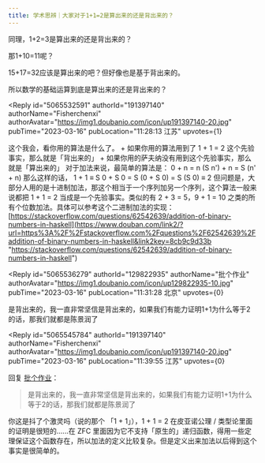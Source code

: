 ```yaml
---
title: 学术思辨｜大家对于1+1=2是算出来的还是背出来的？
---
```



<Forum groupName="古怪问题研究中心" groupUrl="https://www.douban.com/group/philosophasters/" archivedAt="2025-05-16T14:41:11.669Z">
  <Post
    id="283985298"
    title="学术思辨｜大家对于1+1=2是算出来的还是背出来的？"
    url="https://www.douban.com/group/topic/283985298/?_spm_id=MTA2NzQ5MTg2"
    pubTime="2023-03-17"
    highlightUserId="191397140"
  >
同理，1+2=3是算出来的还是背出来的？

那1+10=11呢？

15+17=32应该是算出来的吧？但好像也是基于背出来的。

所以数学的基础运算到底是算出来的还是背出来的？

<Reply
  id="5065532591"
  authorId="191397140"
  authorName="Fisherchenxi"
  authorAvatar="https://img1.doubanio.com/icon/up191397140-20.jpg"
  pubTime="2023-03-16"
  pubLocation="11:28:13 江苏"
  upvotes={1}
>
这个我会，看你用的算法是什么了。 + 如果你用的算法用到了 1 + 1 = 2
这个先验事实，那么就是「背出来的」 +
如果你用的萨夫纳没有用到这个先验事实，那么就是「算出来的」
对于加法来说，最简单的算法是： 0 + n = n (S n\') + n = S (n\' + n)
那么这样的话， 1 + 1 ≡ S 0 + S 0 = S (0 + S 0) = S (S 0) ≡ 2
但问题是，大部分人用的是十进制加法，那这个相当于一个序列加另一个序列，这个算法一般来说都把
1 + 1 = 2 当成是一个先验事实。类似的有 2 + 3 = 5，9 + 1 = 10
之类的所有个位数加法。具体可以参考这个二进制加法的实现：
[https://stackoverflow.com/questions/62542639/addition-of-binary-numbers-in-haskell](https://www.douban.com/link2/?url=https%3A%2F%2Fstackoverflow.com%2Fquestions%2F62542639%2Faddition-of-binary-numbers-in-haskell&link2key=8cb9c9d33b "https://stackoverflow.com/questions/62542639/addition-of-binary-numbers-in-haskell")
</Reply>

<Reply
  id="5065536279"
  authorId="129822935"
  authorName="批个作业"
  authorAvatar="https://img1.doubanio.com/icon/up129822935-10.jpg"
  pubTime="2023-03-16"
  pubLocation="11:31:28 北京"
  upvotes={0}
>
是背出来的，我一直非常坚信是背出来的，如果我们有能力证明1+1为什么等于2的话，那我们就都是陈景润了
</Reply>

<Reply
  id="5065545784"
  authorId="191397140"
  authorName="Fisherchenxi"
  authorAvatar="https://img1.doubanio.com/icon/up191397140-20.jpg"
  pubTime="2023-03-16"
  pubLocation="11:39:55 江苏"
  upvotes={0}
>
回复 [批个作业](https://www.douban.com/people/129822935/)：
 > 是背出来的，我一直非常坚信是背出来的，如果我们有能力证明1+1为什么等于2的话，那我们就都是陈景润了

你这是抖了个激灵吗（说的那个 「1 + 1」），1 + 1 = 2 在皮亚诺公理 /
类型论里面的证明是很短的......在 ZFC
里面因为它不支持「原生的」递归函数，得用一些定理保证这个函数存在，所以加法的定义比较复杂。但是定义出来加法以后得到这个事实是很简单的。
</Reply>
  </Post>
</Forum>
